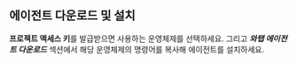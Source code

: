 ## 에이전트 다운로드 및 설치
<!-- 다운로드라고 기재되어 있지만 명령어 실행으로 설치 -->

<!-- 
**프로젝트 액세스 키**를 발급받은 다음 ***와탭 에이전트 다운로드*** 섹션으로 이동하세요.

1. 사용하는 운영체제를 선택하세요.

1. ***와탭 에이전트 다운로드*** 섹션에서 명령어를 복사하세요.

1. 터미널에 해당 명령어를 입력하고 실행하세요.
-->

<!-- 포괄적인 에이전트 설치 설명 -->

<!-- 
**프로젝트 액세스 키**를 발급받으면 사용하는 운영체제에 맞게 ***와탭 에이전트 다운로드*** 섹션에서 명령어를 복사해 에이전트를 설치하세요. 
-->
**프로젝트 액세스 키**를 발급받으면 사용하는 운영체제를 선택하세요. 그리고 ***와탭 에이전트 다운로드*** 섹션에서 해당 운영체제의 명령어를 복사해 에이전트를 설치하세요.
